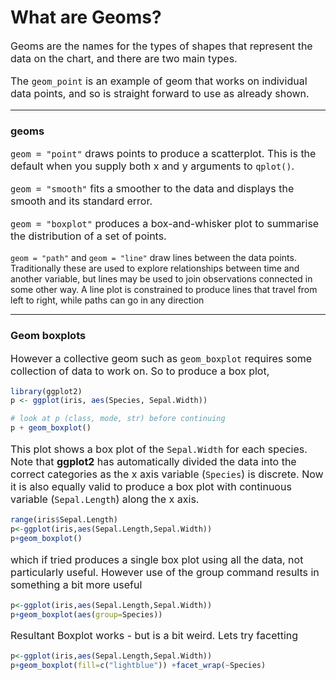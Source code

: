 <style>
  p {     font-size:16px;
  }
</style>
What are Geoms?
==================

Geoms are the names for the types of shapes that represent the data on the chart, and there are two main types. 

The `geom_point` is an example of geom that works on individual data points, and so is straight forward to use as already 
shown. 

<hr>

### geoms
`geom = "point"` draws points to produce a scatterplot. This is the default
when you supply both x and y arguments to `qplot()`.

`geom = "smooth"` fits a smoother to the data and displays the smooth and
its standard error.

`geom = "boxplot"` produces a box-and-whisker plot to summarise the
distribution of a set of points.

`geom = "path"` and `geom = "line"` draw lines between the data points.
Traditionally these are used to explore relationships between time and
another variable, but lines may be used to join observations connected in
some other way. A line plot is constrained to produce lines that travel from
left to right, while paths can go in any direction
<hr>
### Geom boxplots


However a collective geom such as `geom_boxplot` requires some collection of data to work on. So to produce a box plot,

```r
library(ggplot2)
p <- ggplot(iris, aes(Species, Sepal.Width))

# look at p (class, mode, str) before continuing
p + geom_boxplot()
```

This plot shows a box plot of the `Sepal.Width` for each species. Note that **ggplot2** has automatically divided the data into the correct categories as the x axis variable (`Species`) is discrete. Now it is also equally valid to produce a box plot with continuous variable (`Sepal.Length`) along the x axis.

```r
range(iris$Sepal.Length)
p<-ggplot(iris,aes(Sepal.Length,Sepal.Width))
p+geom_boxplot()
```
which if tried produces a single box plot using all the data, not particularly useful. However use of the group command results in something a bit more useful
```r
p<-ggplot(iris,aes(Sepal.Length,Sepal.Width))
p+geom_boxplot(aes(group=Species))
```
Resultant Boxplot works - but is a bit weird. Lets try facetting

```r
p<-ggplot(iris,aes(Sepal.Length,Sepal.Width))
p+geom_boxplot(fill=c("lightblue")) +facet_wrap(~Species)
```

